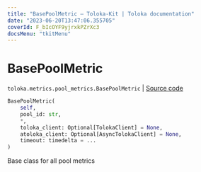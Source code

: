 ```yaml
---
title: "BasePoolMetric — Toloka-Kit | Toloka documentation"
date: "2023-06-20T13:47:06.355705"
coverId: F_bIcOYF9yjrxkPZrXc3
docsMenu: "tkitMenu"
---
```


# BasePoolMetric

`toloka.metrics.pool_metrics.BasePoolMetric` | [Source code](https://github.com/Toloka/toloka-kit/blob/v1.2.0/src/metrics/pool_metrics.py#L44)

```python
BasePoolMetric(
    self,
    pool_id: str,
    *,
    toloka_client: Optional[TolokaClient] = None,
    atoloka_client: Optional[AsyncTolokaClient] = None,
    timeout: timedelta = ...
)
```

Base class for all pool metrics